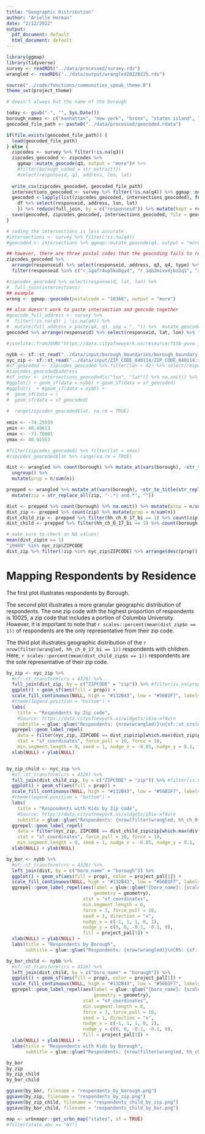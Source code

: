 ```yaml
---
title: "Geographic Distribution"
author: "Arielle Herman"
date: "2/12/2022"
output:
  pdf_document: default
  html_document: default
---
```

```r
library(ggmap)
library(tidyverse)
survey <- readRDS("../data/processed/survey.rds")
wrangled <- readRDS("../data/output/wrangled20220225.rds")

source("../code/functions/communities_speak_theme.R")
theme_set(project_theme)
```

```r

# doesn't always but the name of the borough

today <- gsub("-", "", Sys.Date())
borough_names <- c("manhattan", "new york", "bronx", "staten island", "brooklyn", "queens")
geocoded_file_path <- paste0("../data/processed/geocoded.rdata")

if(file.exists(geocoded_file_path)) {
  load(geocoded_file_path)
} else {
  zipcodes <- survey %>% filter(!is.na(q3))
  zipcodes_geocoded <- zipcodes %>%
    ggmap::mutate_geocode(q3, output = "more")# %>%
    #filter(borough_coded = str_extract())
    #select(responseid, q3, address, lon, lat)
  
  write_csv(zipcodes_geocoded, geocoded_file_path)
  intersections_geocoded <- survey %>% filter(!is.na(q4)) %>% ggmap::mutate_geocode(q4, output = "more")
  geocoded <-lapply(list(zipcodes_geocoded, intersections_geocoded), function(df) {
    df %>% select(responseid, address, lon, lat)
    }) %>% reduce(full_join, by = c("responseid")) %>% mutate(kept = responseid %in% wrangled$responseid)
  save(geocoded, zipcodes_geocoded, intersections_geocoded, file = geocoded_file_path)
}

```
```r
# coding the intersections is less accurate
#intersections <- survey %>% filter(!is.na(q4))
#geocoded <- intersections %>% ggmap::mutate_geocode(q4, output = "more")

## however, there are three postal codes that the geocoding fails to recognize
zipcodes_geocoded %>%
  arrange(responseid) %>% select(responseid, address, q3, q4, type) %>%
  filter(responseid %in% c("r_1gafr4up5ko8gyd", "r_1qb2mivxdjbz2q1", "r_2tnhe7vqp6gyj3z"))

#zipcodes_geocoded %>% select(responseid, lat, lon) %>%
#  full_join(intersections)
## example
wrong <- ggmap::geocode(postalcode = "10368", output = "more")

## also doesn't work to paste intersection and geocode together
#geocode_full_address <- survey %>%
#  filter(!is.na(q3) | !is.na(q4)) %>%
#  mutate(full_address = paste(q4, q3, sep = ", ")) %>%  mutate_geocode(full_address, output = "more")
geocoded %>% arrange(responseid) %>% select(responseid, lat, lon) %>% filter(responseid == "r_03b2jtpcmbdrzup") %>% distinct
```


```r
#jsonlite::fromJSON("https://data.cityofnewyork.us/resource/7t3b-ywvw.json")

nybb <- sf::st_read("../data/input/borough_boundaries/borough_boundary.shp")
nyc_zip <- sf::st_read("../data/input/ZIP_CODE_040114/ZIP_CODE_040114.shp") %>% sf::st_transform(crs = 4326)
#sf_geocoded <- zipcodes_geocoded %>% filter(lon < 42) %>% select(responseid, lat, lon) %>% na.omit() %>% sf::st_as_sf(coords = c("lon", "lat"), crs = 4326)
#zipcodes_geocoded$address
#sf_inter <- intersections_geocoded[c("lon", "lat")] %>% na.omit() %>% sf::st_as_sf(coords = c("lon", "lat"), crs = 4326)
#ggplot() + geom_sf(data = nybb) + geom_sf(data = sf_geocoded)
#ggplot()  + #geom_sf(data = nybb) +
#  geom_sf(data = )
#  geom_sf(data = sf_geocoded)
  
#  range(zipcodes_geocoded$lat, na.rm = TRUE)
  
xmin <- -74.25559
ymin <- 40.49613
xmax <- -73.70001
ymax <- 40.91553

#filter(zipcodes_geocoded) %>% filter(lat < xmax)
#zipcodes_geocoded$lat %>% range(na.rm = TRUE)

dist <- wrangled %>% count(borough) %>% mutate_at(vars(borough), ~str_to_title(str_replace(., "si", "staten island"))) %>% na.omit %>%
  ungroup() %>%
  mutate(prop = n/sum(n))

prepped <- wrangled %>% mutate_at(vars(borough), ~str_to_title(str_replace(., "si", "staten island"))) %>%
  mutate(zip = str_replace_all(zip, "-.*| and.*", ""))

dist <- prepped %>% count(borough) %>% na.omit() %>% mutate(prop = n/sum(n))
dist_zip <- prepped %>% count(zip) %>% mutate(prop = n/sum(n))
dist_child_zip <- prepped %>% filter(hh_ch_0_17_bi == 1) %>% count(zip) %>% mutate(prop = n/sum(n))
dist_child <- prepped %>% filter(hh_ch_0_17_bi == 1) %>% count(borough) %>% na.omit %>% mutate(prop = n/sum(n))

# make sure to check on NA values!
mean(dist_zip$n == 1)
"10469" %in% nyc_zip$ZIPCODE
dist_zip %>% filter(!zip %in% nyc_zip$ZIPCODE) %>% arrange(desc(prop))
```

# Mapping Respondents by Residence

The first plot illustrates respondents by Borough.

The second plot illustrates a more granular geographic distribution of respondents.  The one zip code with the highest proportion of respondents is 10025, a zip code that includes a portion of Columbia University.  However, it is important to note that `r scales::percent(mean(dist_zip$n == 1))` of respondents are the only representative from their zip code.

The third plot illustrates geographic distribution of the `r nrow(filter(wrangled, hh_ch_0_17_bi == 1))` respondents with children.  Here, `r scales::percent(mean(dist_child_zip$n == 1))` respondents are the sole representative of their zip code.




```r
by_zip <- nyc_zip %>%
  #sf::st_transform(crs = 4326) %>%
  full_join(dist_zip, by = c("ZIPCODE" = "zip")) %>% #filter(is.na(prop)) %>%
  ggplot() + geom_sf(aes(fill = prop)) +
  scale_fill_continuous(NULL, high = "#132B43", low = "#56B1F7", labels = scales::percent) +
  #theme(legend.position = "bottom") +
  labs(
    title = "Respondents by Zip code",
    #Source: https://data.cityofnewyork.us/widgets/i8iw-xf4u\n
    subtitle = glue::glue("Respondents: {nrow(wrangled)}\n{sf::st_crs(nyc_zip)$input}\n\n")) +
  ggrepel::geom_label_repel(
    data = filter(nyc_zip, ZIPCODE == dist_zip$zip[which.max(dist_zip$prop)]), aes(label = ZIPCODE, geometry = geometry),
    stat = "sf_coordinates", force_pull = 10, force = 10,
    min.segment.length = 0, seed = 1, nudge_x = -0.05, nudge_y = 0.1, fill = project_pal[1]) +
  xlab(NULL) + ylab(NULL)


by_zip_child <- nyc_zip %>%
  #sf::st_transform(crs = 4326) %>%
  full_join(dist_child_zip, by = c("ZIPCODE" = "zip")) %>% #filter(is.na(prop)) %>%
  ggplot() + geom_sf(aes(fill = prop)) +
  scale_fill_continuous(NULL, high = "#132B43", low = "#56B1F7", labels = scales::percent) +
  #theme(legend.position = "bottom") +
  labs(
    title = "Respondents with Kids by Zip code",
    #Source: https://data.cityofnewyork.us/widgets/i8iw-xf4u\n
    subtitle = glue::glue("Respondents: {nrow(filter(wrangled, hh_ch_0_17_bi == 1))}\n{sf::st_crs(nyc_zip)$input}\n\n")) +
  ggrepel::geom_label_repel(
    data = filter(nyc_zip, ZIPCODE == dist_child_zip$zip[which.max(dist_child_zip$prop)]), aes(label = ZIPCODE, geometry = geometry),
    stat = "sf_coordinates", force_pull = 10, force = 10,
    min.segment.length = 0, seed = 1, nudge_x = -0.05, nudge_y = 0.1, fill = project_pal[1]) +
  xlab(NULL) + ylab(NULL)

by_bor <- nybb %>%
  #sf::st_transform(crs = 4326) %>%
  left_join(dist, by = c("boro_name" = "borough")) %>%
  ggplot() + geom_sf(aes(fill = prop), color = project_pal[1]) +
  scale_fill_continuous(NULL, high = "#132B43", low = "#56B1F7", labels = scales::percent) +
  ggrepel::geom_label_repel(aes(label = glue::glue("{boro_name}: {scales::percent(prop)}"),
                                geometry = geometry),
                            stat = "sf_coordinates",
                            min.segment.length = 0,
                            force = 3, force_pull = 10,
                            seed = 1, direction = "x",
                            nudge_x = c(-1, 1, 1, 0, 1),
                            nudge_y = c(0, 0, -0.1, -0.1, 0),
                            fill = project_pal[1]) +
  xlab(NULL) + ylab(NULL) +
  labs(title = "Respondents by Borough",
       subtitle = glue::glue("Respondents: {nrow(wrangled)}\nCRS: {sf::st_crs(nybb)$input}\n\n"))

by_bor_child <- nybb %>%
  #sf::st_transform(crs = 4326) %>%
  left_join(dist_child, by = c("boro_name" = "borough")) %>%
  ggplot() + geom_sf(aes(fill = prop), color = project_pal[1]) +
  scale_fill_continuous(NULL, high = "#132B43", low = "#56B1F7", labels = scales::percent) +
  ggrepel::geom_label_repel(aes(label = glue::glue("{boro_name}: {scales::percent(prop)}"),
                                geometry = geometry),
                            stat = "sf_coordinates",
                            min.segment.length = 0,
                            force = 3, force_pull = 10,
                            seed = 1, direction = "x",
                            nudge_x = c(-1, 1, 1, 0, 1),
                            nudge_y = c(0, 0, -0.1, -0.1, 0),
                            fill = project_pal[1]) +
  xlab(NULL) + ylab(NULL) +
  labs(title = "Respondents with Kids by Borough",
       subtitle = glue::glue("Respondents: {nrow(filter(wrangled, hh_ch_0_17_bi == 1))}\nCRS: {sf::st_crs(nybb)$input}\n\n"))

by_bor
by_zip
by_zip_child
by_bor_child
```

```r
ggsave(by_bor, filename = "respondents_by_borough.png")
ggsave(by_zip, filename = "respondents_by_zip.png")
ggsave(by_zip_child, filename = "respondents_child_by_zip.png")
ggsave(by_bor_child, filename = "respondents_child_by_bor.png")

```


```r
map <- urbnmapr::get_urbn_map("states", sf = TRUE)
#filter(state_abv == "NY")
```
